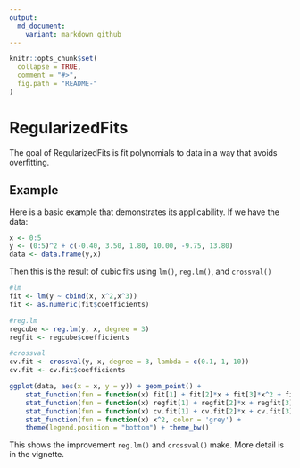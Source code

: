 ```yaml
---
output:
  md_document:
    variant: markdown_github
---
```


```r
knitr::opts_chunk$set(
  collapse = TRUE,
  comment = "#>",
  fig.path = "README-"
)
```

# RegularizedFits

The goal of RegularizedFits is fit polynomials to data in a way that avoids overfitting.

## Example

Here is a basic example that demonstrates its applicability. If we have the data:

```r
x <- 0:5
y <- (0:5)^2 + c(-0.40, 3.50, 1.80, 10.00, -9.75, 13.80)
data <- data.frame(y,x) 
```


Then this is the result of cubic fits using `lm()`, `reg.lm()`, and `crossval()`

```r
#lm
fit <- lm(y ~ cbind(x, x^2,x^3))
fit <- as.numeric(fit$coefficients)

#reg.lm
regcube <- reg.lm(y, x, degree = 3)
regfit <- regcube$coefficients

#crossval
cv.fit <- crossval(y, x, degree = 3, lambda = c(0.1, 1, 10))
cv.fit <- cv.fit$coefficients

ggplot(data, aes(x = x, y = y)) + geom_point() + 
	stat_function(fun = function(x) fit[1] + fit[2]*x + fit[3]*x^2 + fit[4]*x^3, aes(color = 'unregularized')) + 
	stat_function(fun = function(x) regfit[1] + regfit[2]*x + regfit[3]*x^2 + regfit[4]*x^3, aes(color = 'regularized')) + 
	stat_function(fun = function(x) cv.fit[1] + cv.fit[2]*x + cv.fit[3]*x^2 + cv.fit[4]*x^3, aes(color = 'cross validated')) +
	stat_function(fun = function(x) x^2, color = 'grey') +
	theme(legend.position = "bottom") + theme_bw()
```

This shows the improvement `reg.lm()` and `crossval()` make. More detail is in the vignette.
